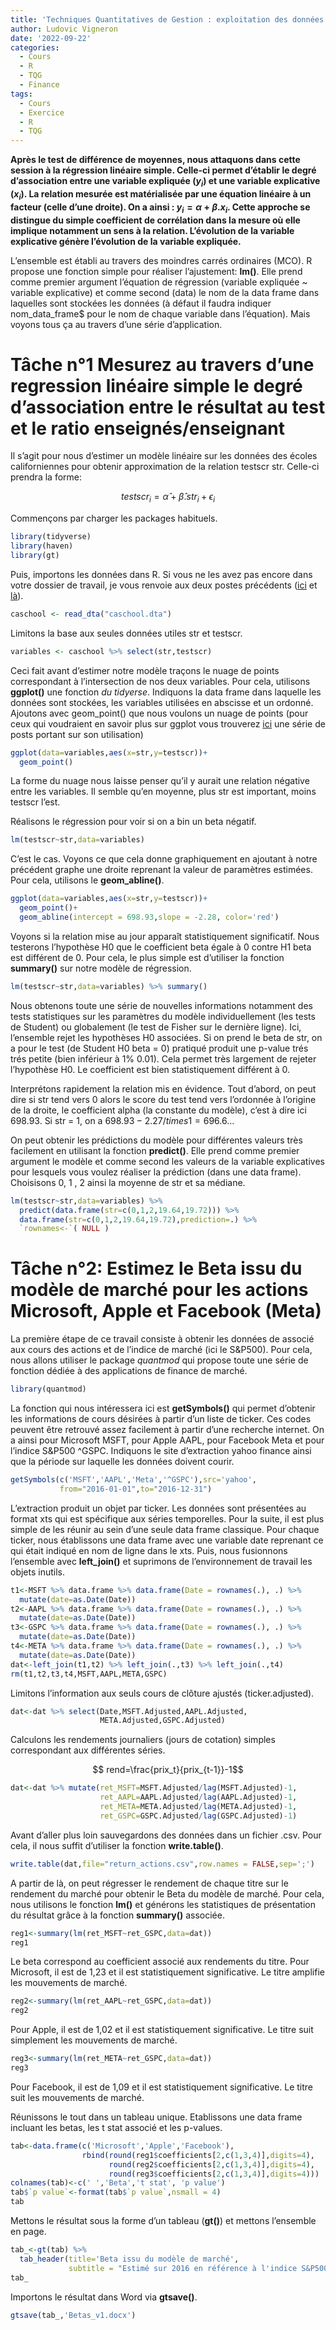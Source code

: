 ```yaml
---
title: 'Techniques Quantitatives de Gestion : exploitation des données (3)'
author: Ludovic Vigneron
date: '2022-09-22'
categories:
  - Cours
  - R
  - TQG
  - Finance
tags:
  - Cours
  - Exercice
  - R
  - TQG
---
```


**Après le test de différence de moyennes, nous attaquons dans cette session à la régression linéaire simple. Celle-ci permet d'établir le degré d'association entre une variable expliquée ($y_i$) et une variable explicative ($x_i$). La relation mesurée est matérialisée par une équation linéaire à un facteur (celle d'une droite). On a ainsi : $y_i=\alpha+\beta.x_i$. Cette approche se distingue du simple coefficient de corrélation dans la mesure où elle implique notamment un sens à la relation. L'évolution de la variable explicative génère l'évolution de la variable expliquée.**

L'ensemble est établi au travers des moindres carrés ordinaires (MCO). R propose une fonction simple pour réaliser l'ajustement: **lm()**. Elle prend comme premier argument l'équation de régression (variable expliquée ~ variable explicative) et comme second (data) le nom de la data frame dans laquelles sont stockées les données (à défaut il faudra indiquer nom_data_frame$ pour le nom de chaque variable dans l'équation). Mais voyons tous ça au travers d'une série d'application.

# Tâche n°1 Mesurez au travers d'une regression linéaire simple le degré d'association entre le résultat au test et le ratio enseignés/enseignant

Il s'agit pour nous d'estimer un modèle linéaire sur les données des écoles californiennes pour obtenir approximation de la relation testscr str. Celle-ci prendra la forme:

$$testscr_i=\hat{\alpha}+\hat{\beta}.str_i+\epsilon_i$$

Commençons par charger les packages habituels. 

```r
library(tidyverse)
library(haven)
library(gt)
```

Puis, importons les données dans R. Si vous ne les avez pas encore dans votre dossier de travail, je vous renvoie aux deux postes précédents ([ici](https://myecontricks.netlify.app/post/2022-09-20-techniques-quantitatives-de-gestion-exploitation-des-donn-es-1/) et [là](https://myecontricks.netlify.app/post/2022-09-21-techniques-quantitatives-de-gestion-exploitation-des-donn-es-2/)).

```r
caschool <- read_dta("caschool.dta")
```

Limitons la base aux seules données utiles str et testscr.

```r
variables <- caschool %>% select(str,testscr)
```

Ceci fait avant d'estimer notre modèle traçons le nuage de points correspondant à l'intersection de nos deux variables. Pour cela, utilisons **ggplot()** une fonction *du tidyerse*. Indiquons la data frame dans laquelle les données sont stockées, les variables utilisées en abscisse et un ordonné. Ajoutons avec geom_point() que nous voulons un nuage de points (pour ceux qui voudraient en savoir plus sur ggplot vous trouverez [ici](https://myecontricks.netlify.app/categories/datavisualisation/) une série de posts portant sur son utilisation)

```r
ggplot(data=variables,aes(x=str,y=testscr))+
  geom_point()
```

La forme du nuage nous laisse penser qu'il y aurait une relation négative entre les variables. Il semble qu'en moyenne, plus str est important, moins testscr l'est. 

Réalisons le régression pour voir si on a bin un beta négatif.

```r
lm(testscr~str,data=variables)
```

C'est le cas. Voyons ce que cela donne graphiquement en ajoutant à notre précédent graphe une droite reprenant la valeur de paramètres estimées. Pour cela, utilisons le **geom_abline()**.

```r
ggplot(data=variables,aes(x=str,y=testscr))+
  geom_point()+
  geom_abline(intercept = 698.93,slope = -2.28, color='red')
```

Voyons si la relation mise au jour apparaît statistiquement significatif. Nous testerons l'hypothèse H0 que le coefficient beta égale à 0 contre H1 beta est différent de 0. Pour cela, le plus simple est d'utiliser la fonction **summary()** sur notre modèle de régression.

```r
lm(testscr~str,data=variables) %>% summary()
```

Nous obtenons toute une série de nouvelles informations notamment des tests statistiques sur les paramètres du modèle individuellement (les tests de Student) ou globalement (le test de Fisher sur le dernière ligne). Ici, l'ensemble rejet les hypothèses H0 associées. Si on prend le beta de str, on a pour le test (de Student H0 beta = 0) pratiqué produit une p-value trés trés petite (bien inférieur à 1% 0.01). Cela permet très largement de rejeter l'hypothèse H0. Le coefficient est bien statistiquement différent à 0.


Interprétons rapidement la relation mis en évidence. Tout d'abord, on peut dire si str tend vers 0 alors le score du test tend vers l'ordonnée à l'origine de la droite, le coefficient alpha (la constante du modèle), c'est à dire ici 698.93. Si str = 1, on a $698.93-2.27/times{1}=696.6$...  

On peut obtenir les prédictions du modèle pour différentes valeurs très facilement en utilisant la fonction **predict()**. Elle prend comme premier argument le modèle et comme second les valeurs de la variable explicatives pour lesquels vous voulez réaliser la prédiction (dans une data frame). Choisisons 0, 1 , 2 ainsi la moyenne de str et sa médiane. 

```r
lm(testscr~str,data=variables) %>% 
  predict(data.frame(str=c(0,1,2,19.64,19.72))) %>% 
  data.frame(str=c(0,1,2,19.64,19.72),prediction=.) %>%
  `rownames<-`( NULL )
```

# Tâche n°2: Estimez le Beta issu du modèle de marché pour les actions Microsoft, Apple et Facebook (Meta)

La première étape de ce travail consiste à obtenir les données de associé aux cours des actions et de l'indice de marché (ici le S&P500). Pour cela, nous allons utiliser le package *quantmod* qui propose toute une série de fonction dédiée à des applications de finance de marché.

```r
library(quantmod)
```

La fonction qui nous intéressera ici est **getSymbols()** qui permet d'obtenir les informations de cours désirées à partir d'un liste de ticker. Ces codes peuvent être retrouvé assez facilement à partir d'une recherche internet. On a ainsi pour Microsoft MSFT, pour Apple AAPL, pour Facebook Meta et pour l'indice S&P500 ^GSPC. Indiquons le site d'extraction yahoo finance ainsi que la période sur laquelle les données doivent courir.

```r
getSymbols(c('MSFT','AAPL','Meta','^GSPC'),src='yahoo',
           from="2016-01-01",to="2016-12-31")
```

L'extraction produit un objet par ticker. Les données sont présentées au format xts qui est spécifique aux séries temporelles. Pour la suite, il est plus simple de les réunir au sein d'une seule data frame classique. Pour chaque ticker, nous établissons une data frame avec une variable date reprenant ce qui était indiqué en nom de ligne dans le xts. Puis, nous fusionnons l'ensemble avec **left_join()** et suprimons de l'environnement de travail les objets inutils.

```r
t1<-MSFT %>% data.frame %>% data.frame(Date = rownames(.), .) %>% 
  mutate(date=as.Date(Date)) 
t2<-AAPL %>% data.frame %>% data.frame(Date = rownames(.), .) %>% 
  mutate(date=as.Date(Date))
t3<-GSPC %>% data.frame %>% data.frame(Date = rownames(.), .) %>% 
  mutate(date=as.Date(Date))
t4<-META %>% data.frame %>% data.frame(Date = rownames(.), .) %>% 
  mutate(date=as.Date(Date))
dat<-left_join(t1,t2) %>% left_join(.,t3) %>% left_join(.,t4)
rm(t1,t2,t3,t4,MSFT,AAPL,META,GSPC)
```

Limitons l'information aux seuls cours de clôture ajustés (ticker.adjusted).

```r
dat<-dat %>% select(Date,MSFT.Adjusted,AAPL.Adjusted,
                    META.Adjusted,GSPC.Adjusted)
```

Calculons les rendements journaliers (jours de cotation) simples correspondant aux différentes séries.

$$ rend=\frac{prix_t}{prix_{t-1}}-1$$

```r
dat<-dat %>% mutate(ret_MSFT=MSFT.Adjusted/lag(MSFT.Adjusted)-1,
                    ret_AAPL=AAPL.Adjusted/lag(AAPL.Adjusted)-1,
                    ret_META=META.Adjusted/lag(META.Adjusted)-1,
                    ret_GSPC=GSPC.Adjusted/lag(GSPC.Adjusted)-1)
```

Avant d'aller plus loin sauvegardons des données dans un fichier .csv. Pour cela, il nous suffit d'utiliser la fonction **write.table()**.

```r
write.table(dat,file="return_actions.csv",row.names = FALSE,sep=';')
```

A partir de là, on peut régresser le rendement de chaque titre sur le rendement du marché pour obtenir le Beta du modèle de marché. Pour cela, nous utilisons le fonction **lm()** et générons les statistiques de présentation du résultat grâce à la fonction **summary()** associée.

```r
reg1<-summary(lm(ret_MSFT~ret_GSPC,data=dat))
reg1
```

Le beta correspond au coefficient associé aux rendements du titre. Pour Microsoft, il est de 1,23 et il est statistiquement significative. Le titre amplifie les mouvements de marché.

```r
reg2<-summary(lm(ret_AAPL~ret_GSPC,data=dat))
reg2
```

Pour Apple, il est de 1,02 et il est statistiquement significative. Le titre suit simplement les mouvements de marché.

```r
reg3<-summary(lm(ret_META~ret_GSPC,data=dat))
reg3
```

Pour Facebook, il est de 1,09 et il est statistiquement significative. Le titre suit les mouvements de marché.

Réunissons le tout dans un tableau unique. Etablissons une data frame incluant les betas, les t stat associé et les p-values.

```r
tab<-data.frame(c('Microsoft','Apple','Facebook'),
                rbind(round(reg1$coefficients[2,c(1,3,4)],digits=4),
                      round(reg2$coefficients[2,c(1,3,4)],digits=4),
                      round(reg3$coefficients[2,c(1,3,4)],digits=4))) 
colnames(tab)<-c(' ','Beta','t stat', 'p value')
tab$`p value`<-format(tab$`p value`,nsmall = 4)
tab
```

Mettons le résultat  sous la forme d'un tableau (**gt()**) et mettons l'ensemble en page.

```r
tab_<-gt(tab) %>% 
  tab_header(title='Beta issu du modèle de marché',
             subtitle = "Estimé sur 2016 en référence à l'indice S&P500")
tab_
```

Importons le résultat dans Word via **gtsave()**.

```r
gtsave(tab_,'Betas_v1.docx')
```

